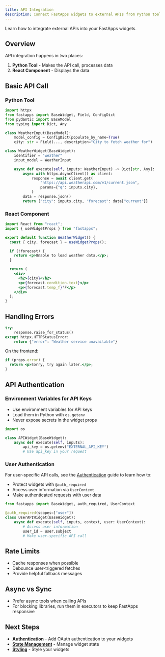 ```yaml
---
title: API Integration
description: Connect FastApps widgets to external APIs from Python tools and display results in React.
---
```


Learn how to integrate external APIs into your FastApps widgets.

## Overview

API integration happens in two places:
1. **Python Tool** - Makes the API call, processes data
2. **React Component** - Displays the data

## Basic API Call

### Python Tool

```python
import httpx
from fastapps import BaseWidget, Field, ConfigDict
from pydantic import BaseModel
from typing import Dict, Any

class WeatherInput(BaseModel):
    model_config = ConfigDict(populate_by_name=True)
    city: str = Field(..., description="City to fetch weather for")

class WeatherWidget(BaseWidget):
    identifier = "weather"
    input_model = WeatherInput

    async def execute(self, inputs: WeatherInput) -> Dict[str, Any]:
        async with httpx.AsyncClient() as client:
            response = await client.get(
                "https://api.weatherapi.com/v1/current.json",
                params={"q": inputs.city},
            )
        data = response.json()
        return {"city": inputs.city, "forecast": data["current"]}
```

### React Component

```jsx
import React from "react";
import { useWidgetProps } from "fastapps";

export default function WeatherWidget() {
  const { city, forecast } = useWidgetProps();

  if (!forecast) {
    return <p>Unable to load weather data.</p>;
  }

  return (
    <div>
      <h2>{city}</h2>
      <p>{forecast.condition.text}</p>
      <p>{forecast.temp_f}°F</p>
    </div>
  );
}
```

## Handling Errors

```python
try:
    response.raise_for_status()
except httpx.HTTPStatusError:
    return {"error": "Weather service unavailable"}
```

On the frontend:

```jsx
if (props.error) {
  return <p>Sorry, try again later.</p>;
}
```

## API Authentication

### Environment Variables for API Keys

- Use environment variables for API keys
- Load them in Python with `os.getenv`
- Never expose secrets in the widget props

```python
import os

class APIWidget(BaseWidget):
    async def execute(self, inputs):
        api_key = os.getenv("EXTERNAL_API_KEY")
        # Use api_key in your request
```

### User Authentication

For user-specific API calls, see the [Authentication](/docs/auth) guide to learn how to:
- Protect widgets with `@auth_required`
- Access user information via `UserContext`
- Make authenticated requests with user data

```python
from fastapps import BaseWidget, auth_required, UserContext

@auth_required(scopes=["user"])
class UserAPIWidget(BaseWidget):
    async def execute(self, inputs, context, user: UserContext):
        # Access user information
        user_id = user.subject
        # Make user-specific API call
```

## Rate Limits

- Cache responses when possible
- Debounce user-triggered fetches
- Provide helpful fallback messages

## Async vs Sync

- Prefer async tools when calling APIs
- For blocking libraries, run them in executors to keep FastApps responsive

## Next Steps

- [**Authentication**](/docs/auth) - Add OAuth authentication to your widgets
- [**State Management**](/docs/state) - Manage widget state
- [**Styling**](/docs/styling) - Style your widgets
